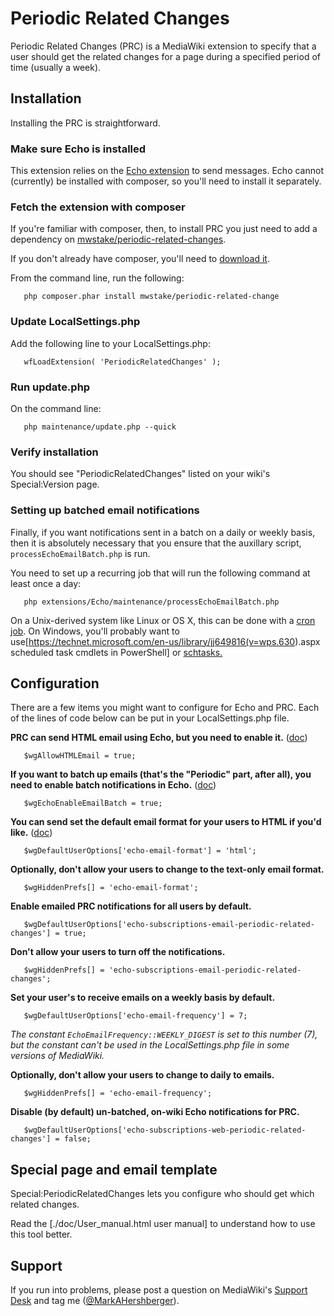 = Periodic Related Changes =
Periodic Related Changes (PRC) is a MediaWiki extension to specify that a user should get the related changes for a page during a specified period of time (usually a week).

== Installation ==
Installing the PRC is straightforward.

=== Make sure Echo is installed ===
This extension relies on the [https://www.mediawiki.org/wiki/Extension:Echo Echo extension] to send messages. Echo cannot (currently) be installed with composer, so you'll need to install it separately.

=== Fetch the extension with composer ===
If you're familiar with composer, then, to install PRC you just need to add a dependency on [https://packagist.org/packages/mwstake/periodic-related-changes mwstake/periodic-related-changes].

If you don't already have composer, you'll need to
[https://getcomposer.org/download/ download it].

From the command line, run the following:

	php composer.phar install mwstake/periodic-related-change

=== Update LocalSettings.php ===
Add the following line to your LocalSettings.php:

	wfLoadExtension( 'PeriodicRelatedChanges' );

=== Run update.php ===
On the command line:

	php maintenance/update.php --quick

=== Verify installation ===
You should see "PeriodicRelatedChanges" listed on your wiki's Special:Version page.

=== Setting up batched email notifications ===
Finally, if you want notifications sent in a batch on a daily or weekly basis, then it is absolutely necessary that you ensure that the auxillary script, <tt>processEchoEmailBatch.php</tt> is run.

You need to set up a recurring job that will run the following command at least once a day:

	php extensions/Echo/maintenance/processEchoEmailBatch.php

On a Unix-derived system like Linux or OS X, this can be done with a [https://www.thesitewizard.com/general/set-cron-job.shtml cron job]. On Windows, you'll probably want to use[https://technet.microsoft.com/en-us/library/jj649816(v=wps.630).aspx scheduled task cmdlets in PowerShell] or [https://ss64.com/nt/schtasks.html schtasks.]

== Configuration ==
There are a few items you might want to configure for Echo and PRC. Each of the lines of code below can be put in your LocalSettings.php file.

'''PRC can send HTML email using Echo, but you need to enable it.''' ([https://www.mediawiki.org/wiki/Manual:$wgAllowHTMLEmail doc])

	$wgAllowHTMLEmail = true;

'''If you want to batch up emails (that's the "Periodic" part, after all), you need to enable batch notifications in Echo.''' ([https://www.mediawiki.org/wiki/Extension:Echo#Configuration doc])

	$wgEchoEnableEmailBatch = true;

'''You can send set the default email format for your users to HTML if you'd like.''' ([https://www.mediawiki.org/wiki/Extension:Echo#Configuration doc])

	$wgDefaultUserOptions['echo-email-format'] = 'html';

'''Optionally, don't allow your users to change to the text-only email format.'''

	$wgHiddenPrefs[] = 'echo-email-format';

'''Enable emailed PRC notifications for all users by default.'''

	$wgDefaultUserOptions['echo-subscriptions-email-periodic-related-changes'] = true;

'''Don't allow your users to turn off the notifications.'''

	$wgHiddenPrefs[] = 'echo-subscriptions-email-periodic-related-changes';

'''Set your user's to receive emails on a weekly basis by default.'''

	$wgDefaultUserOptions['echo-email-frequency'] = 7;

''The constant <tt>EchoEmailFrequency::WEEKLY_DIGEST</tt> is set to this number (7), but the constant can't be used in the LocalSettings.php file in some versions of MediaWiki.''

'''Optionally, don't allow your users to change to daily to emails.'''

	$wgHiddenPrefs[] = 'echo-email-frequency';

'''Disable (by default) un-batched, on-wiki Echo notifications for PRC.'''

	$wgDefaultUserOptions['echo-subscriptions-web-periodic-related-changes'] = false;

== Special page and email template ==
Special:PeriodicRelatedChanges lets you configure who should get which related changes.

Read the [./doc/User_manual.html user manual] to understand how to use this tool better.

== Support ==
If you run into problems, please post a question on MediaWiki's [https://www.mediawiki.org/wiki/Project:Support_desk Support Desk] and tag me ([https://en.wikipedia.org/wiki/User:MarkAHershberger @MarkAHershberger]).
